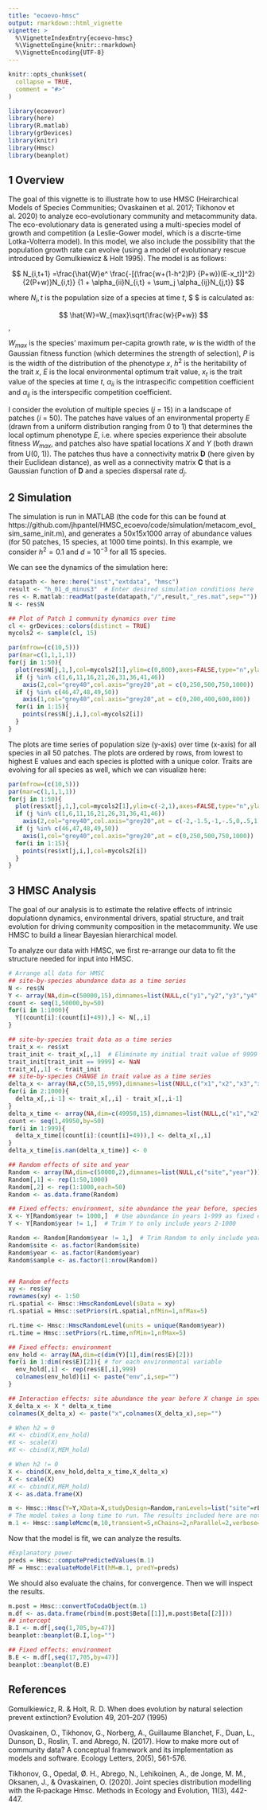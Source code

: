 ```yaml
---
title: "ecoevo-hmsc"
output: rmarkdown::html_vignette
vignette: >
  %\VignetteIndexEntry{ecoevo-hmsc}
  %\VignetteEngine{knitr::rmarkdown}
  %\VignetteEncoding{UTF-8}
---
```


```r
knitr::opts_chunk$set(
  collapse = TRUE,
  comment = "#>"
)
```

```r
library(ecoevor)
library(here)
library(R.matlab)
library(grDevices)
library(knitr)
library(Hmsc)
library(beanplot)
```

## 1 Overview
The goal of this vignette is to illustrate how to use HMSC (Heirarchical Models of Species Communities; Ovaskainen et al. 2017; Tikhonov et al. 2020) to analyze eco-evolutionary community and metacommunity data. The eco-evolutionary data is generated using a multi-species model of growth and competition (a Leslie-Gower model, which is a discrte-time Lotka-Volterra model). In this model, we also include the possibility that the population growth rate can evolve (using a model of evolutionary rescue introduced by Gomulkiewicz & Holt 1995). The model is as follows:

$$ N_{i,t+1} =\frac{\hat{W}e^ \frac{-[(\frac{w+(1-h^2)P} {P+w})(E-x_t)]^2}{2(P+w)}N_{i,t}} {1 + \alpha_{ii}N_{i,t} + \sum_j \alpha_{ij}N_{j,t}} $$

where $N_i,t$ is the population size of a species at time *t*, $ \hat{W} $ is calculated as:

$$ \hat{W}=W_{max}\sqrt(\frac{w}{P+w}) $$,

$W_{max}$ is the species' maximum per-capita growth rate, *w* is the width of the Gaussian fitness function (which determines the strength of selection), *P* is is the width of the distribution of the phenotype *x*, $h^2$ is the heritability of the trait *x*, *E* is the local environmental optimum trait value, $x_t$ is the trait value of the species at time *t*, $\alpha_{ii}$ is the intraspecific competition coefficient and $\alpha_{ij}$ is the interspecific competition coefficient.

I consider the evolution of multiple species (*j* = 15) in a landscape of patches (*i* = 50). The patches have values of an environmental property *E* (drawn from a uniform distribution ranging from 0 to 1) that determines the local optimum phenotype *E*, i.e. where species experience their absolute fitness $W_{max}$, and patches also have spatial locations *X* and *Y* (both drawn from U(0, 1)). The patches thus have a connectivity matrix **D** (here given by their Euclidean distance), as well as a connectivity matrix **C** that is a Gaussian function of **D** and a species dispersal rate $d_j$.

## 2 Simulation
The simulation is run in MATLAB (the code for this can be found at https://github.com/jhpantel/HMSC_ecoevo/code/simulation/metacom_evol_sim_same_init.m), and generates a 50x15x1000 array of abundance values (for 50 patches, 15 species, at 1000 time points). In this example, we consider $h^2=0.1$ and *d* = $10^{-3}$ for all 15 species.

We can see the dynamics of the simulation here:

```r
datapath <- here::here("inst","extdata", "hmsc")
result <- "h_01_d_minus3"  # Enter desired simulation conditions here
res <- R.matlab::readMat(paste(datapath,"/",result,"_res.mat",sep=""))
N <- res$N

## Plot of Patch 1 community dynamics over time
cl <- grDevices::colors(distinct = TRUE)
mycols2 <- sample(cl, 15)

par(mfrow=(c(10,5)))
par(mar=c(1,1,1,1))
for(j in 1:50){
  plot(res$N[j,1,],col=mycols2[1],ylim=c(0,800),axes=FALSE,type="n",ylab=NA,xlab=NA,xaxs="i",yaxs="i")
  if (j %in% c(1,6,11,16,21,26,31,36,41,46))
    axis(2,col="grey40",col.axis="grey20",at = c(0,250,500,750,1000))
  if (j %in% c(46,47,48,49,50))
    axis(1,col="grey40",col.axis="grey20",at = c(0,200,400,600,800))
  for(i in 1:15){
    points(res$N[j,i,],col=mycols2[i])
  }
}
```

The plots are time series of population size (y-axis) over time (x-axis) for all species in all 50 patches. The plots are ordered by rows, from lowest to highest E values and each species is plotted with a unique color. Traits are evolving for all species as well, which we can visualize here:

```r
par(mfrow=(c(10,5)))
par(mar=c(1,1,1,1))
for(j in 1:50){
  plot(res$xt[j,1,],col=mycols2[1],ylim=c(-2,1),axes=FALSE,type="n",ylab=NA,xlab=NA,xaxs="i",yaxs="i")
  if (j %in% c(1,6,11,16,21,26,31,36,41,46))
    axis(2,col="grey40",col.axis="grey20",at = c(-2,-1.5,-1,-.5,0,.5,1))
  if (j %in% c(46,47,48,49,50))
    axis(1,col="grey40",col.axis="grey20",at = c(0,250,500,750,1000))
  for(i in 1:15){
    points(res$xt[j,i,],col=mycols2[i])
  }
}
```

## 3 HMSC Analysis
The goal of our analysis is to estimate the relative effects of intrinsic dopulationn dynamics, environmental drivers, spatial structure, and trait evolution for driving community composition in the metacommunity. We use HMSC to build a linear Bayesian hierarchical model.

To analyze our data with HMSC, we first re-arrange our data to fit the structure needed for input into HMSC.

```r
# Arrange all data for HMSC
## site-by-species abundance data as a time series
N <- res$N
Y <- array(NA,dim=c(50000,15),dimnames=list(NULL,c("y1","y2","y3","y4","y5","y6","y7","y8","y9","y10","y11","y12","y13","y14","y15")))
count <- seq(1,50000,by=50)
for(i in 1:1000){
  Y[(count[i]:(count[i]+49)),] <- N[,,i]
}

## site-by-species trait data as a time series
trait_x <- res$xt
trait_init <- trait_x[,,1]  # Eliminate my initial trait value of 9999 for absent species
trait_init[trait_init == 9999] <- NaN
trait_x[,,1] <- trait_init
## site-by-species CHANGE in trait value as a time series
delta_x <- array(NA,c(50,15,999),dimnames=list(NULL,c("x1","x2","x3","x4","x5","x6","x7","x8","x9","x10","x11","x12","x13","x14","x15"),NULL))
for(i in 2:1000){
  delta_x[,,i-1] <- trait_x[,,i] - trait_x[,,i-1]
}
delta_x_time <- array(NA,dim=c(49950,15),dimnames=list(NULL,c("x1","x2","x3","x4","x5","x6","x7","x8","x9","x10","x11","x12","x13","x14","x15")))
count <- seq(1,49950,by=50)
for(i in 1:999){
  delta_x_time[(count[i]:(count[i]+49)),] <- delta_x[,,i]
}
delta_x_time[is.nan(delta_x_time)] <- 0

## Random effects of site and year
Random <- array(NA,dim=c(50000,2),dimnames=list(NULL,c("site","year")))
Random[,1] <- rep(1:50,1000)
Random[,2] <- rep(1:1000,each=50)
Random <- as.data.frame(Random)

## Fixed effects: environment, site abundance the year before, species trait value the year before
X <- Y[Random$year != 1000,]  # Use abundance in years 1-999 as fixed effects - the abundance the year before each response variable (which will be for Years 2-1000).
Y <- Y[Random$year != 1,]  # Trim Y to only include years 2-1000

Random <- Random[Random$year != 1,]  # Trim Random to only include years 2-1000
Random$site <- as.factor(Random$site)
Random$year <- as.factor(Random$year)
Random$sample <- as.factor(1:nrow(Random))


## Random effects
xy <- res$xy
rownames(xy) <- 1:50
rL.spatial <- Hmsc::HmscRandomLevel(sData = xy)
rL.spatial = Hmsc::setPriors(rL.spatial,nfMin=1,nfMax=5)

rL.time <- Hmsc::HmscRandomLevel(units = unique(Random$year))
rL.time = Hmsc::setPriors(rL.time,nfMin=1,nfMax=5)

## Fixed effects: environment
env_hold <- array(NA,dim=c(dim(Y)[1],dim(res$E)[2]))
for(i in 1:dim(res$E)[2]){ # for each environmental variable
  env_hold[,i] <- rep(res$E[,i],999)
  colnames(env_hold)[i] <- paste("env",i,sep="")
}

## Interaction effects: site abundance the year before X change in species trait value
X_delta_x <- X * delta_x_time
colnames(X_delta_x) <- paste("x",colnames(X_delta_x),sep="")

# When h2 = 0
#X <- cbind(X,env_hold)
#X <- scale(X)
#X <- cbind(X,MEM_hold)

# When h2 != 0
X <- cbind(X,env_hold,delta_x_time,X_delta_x)
X <- scale(X)
#X <- cbind(X,MEM_hold)
X <- as.data.frame(X)

m <- Hmsc::Hmsc(Y=Y,XData=X,studyDesign=Random,ranLevels=list("site"=rL.spatial,"year"=rL.time),distr="normal")
# The model takes a long time to run. The results included here are not reliable, but demonstrate how the code works.
m.1 <- Hmsc::sampleMcmc(m,10,transient=5,nChains=2,nParallel=2,verbose=5)
```
Now that the model is fit, we can analyze the results.

```r
#Explanatory power
preds = Hmsc::computePredictedValues(m.1)
MF = Hmsc::evaluateModelFit(hM=m.1, predY=preds)
```

We should also evaluate the chains, for convergence. Then we will inspect the results.

```r
m.post = Hmsc::convertToCodaObject(m.1)
m.df <- as.data.frame(rbind(m.post$Beta[[1]],m.post$Beta[[2]]))
## intercept
B.I <- m.df[,seq(1,705,by=47)]
beanplot::beanplot(B.I,log="")

## Fixed effects: environment
B.E <- m.df[,seq(17,705,by=47)]
beanplot::beanplot(B.E)
```






## References

Gomulkiewicz, R. & Holt, R. D. When does evolution by natural selection prevent extinction? Evolution 49, 201–207 (1995)

Ovaskainen, O., Tikhonov, G., Norberg, A., Guillaume Blanchet, F., Duan, L., Dunson, D., Roslin, T. and Abrego, N. (2017). How to make more out of community data? A conceptual framework and its implementation as models and software. Ecology Letters, 20(5), 561-576.

Tikhonov, G., Opedal, Ø. H., Abrego, N., Lehikoinen, A., de Jonge, M. M., Oksanen, J., & Ovaskainen, O. (2020). Joint species distribution modelling with the R‐package Hmsc. Methods in Ecology and Evolution, 11(3), 442-447.
